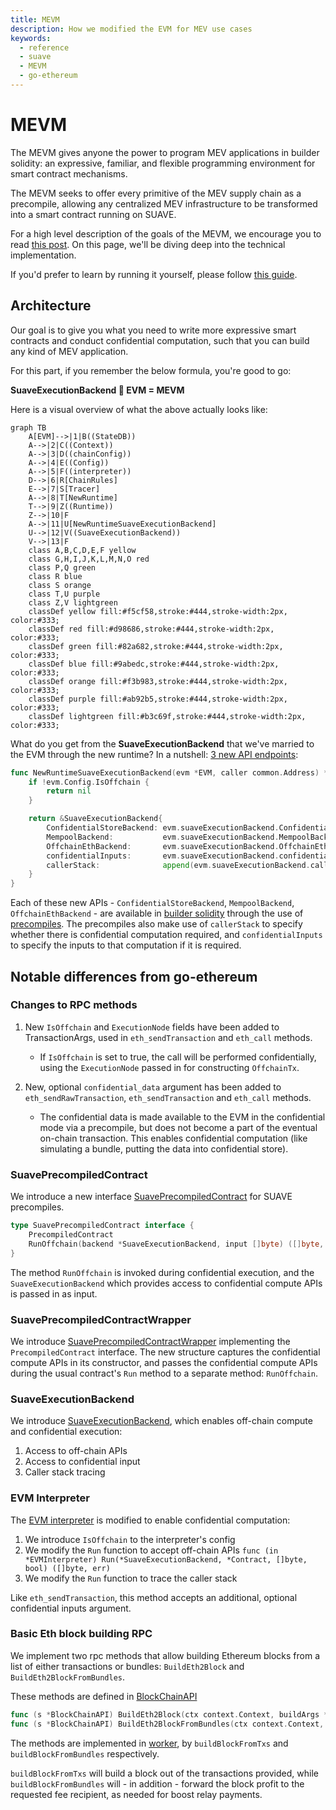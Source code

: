 ```yaml
---
title: MEVM
description: How we modified the EVM for MEV use cases
keywords:
  - reference
  - suave
  - MEVM
  - go-ethereum
---
```


# MEVM

The MEVM gives anyone the power to program MEV applications in builder solidity: an expressive, familiar, and flexible programming environment for smart contract mechanisms. 

The MEVM seeks to offer every primitive of the MEV supply chain as a precompile, allowing any centralized MEV infrastructure to be transformed into a smart contract running on SUAVE.

For a high level description of the goals of the MEVM, we encourage you to read [this post](https://writings.flashbots.net/mevm-suave-centauri-and-beyond). On this page, we'll be diving deep into the technical implementation.

If you'd prefer to learn by running it yourself, please follow [this guide](/how-to/setup-suave).

## Architecture

Our goal is to give you what you need to write more expressive smart contracts and conduct confidential computation, such that you can build any kind of MEV application.

For this part, if you remember the below formula, you're good to go:

**SuaveExecutionBackend 🤝 EVM = MEVM**

Here is a visual overview of what the above actually looks like:

```mermaid
graph TB
    A[EVM]-->|1|B((StateDB))
    A-->|2|C((Context))
    A-->|3|D((chainConfig))
    A-->|4|E((Config))
    A-->|5|F((interpreter))
    D-->|6|R[ChainRules]
    E-->|7|S[Tracer]
    A-->|8|T[NewRuntime]
    T-->|9|Z((Runtime))
    Z-->|10|F
    A-->|11|U[NewRuntimeSuaveExecutionBackend]
    U-->|12|V((SuaveExecutionBackend))
    V-->|13|F
    class A,B,C,D,E,F yellow
    class G,H,I,J,K,L,M,N,O red
    class P,Q green
    class R blue
    class S orange
    class T,U purple
    class Z,V lightgreen
    classDef yellow fill:#f5cf58,stroke:#444,stroke-width:2px, color:#333;
    classDef red fill:#d98686,stroke:#444,stroke-width:2px, color:#333;
    classDef green fill:#82a682,stroke:#444,stroke-width:2px, color:#333;
    classDef blue fill:#9abedc,stroke:#444,stroke-width:2px, color:#333;
    classDef orange fill:#f3b983,stroke:#444,stroke-width:2px, color:#333;
    classDef purple fill:#ab92b5,stroke:#444,stroke-width:2px, color:#333;
    classDef lightgreen fill:#b3c69f,stroke:#444,stroke-width:2px, color:#333;
```

What do you get from the **SuaveExecutionBackend** that we've married to the EVM through the new runtime? In a nutshell: [3 new API endpoints](/reference/confidential-computation#apis):

```go
func NewRuntimeSuaveExecutionBackend(evm *EVM, caller common.Address) *SuaveExecutionBackend {
	if !evm.Config.IsOffchain {
		return nil
	}

	return &SuaveExecutionBackend{
		ConfidentialStoreBackend: evm.suaveExecutionBackend.ConfidentialStoreBackend,
		MempoolBackend:           evm.suaveExecutionBackend.MempoolBackend,
		OffchainEthBackend:       evm.suaveExecutionBackend.OffchainEthBackend,
		confidentialInputs:       evm.suaveExecutionBackend.confidentialInputs,
		callerStack:              append(evm.suaveExecutionBackend.callerStack, &caller),
	}
}
```

Each of these new APIs - `ConfidentialStoreBackend`, `MempoolBackend`, `OffchainEthBackend` - are available in [builder solidity](/reference/builder-solidity) through the use of [precompiles](/reference/precompiles). The precompiles also make use of `callerStack` to specify whether there is confidential computation required, and `confidentialInputs` to specify the inputs to that computation if it is required.

## Notable differences from go-ethereum

### Changes to RPC methods

1. New `IsOffchain` and `ExecutionNode` fields have been added to TransactionArgs, used in `eth_sendTransaction` and `eth_call` methods.
    - If `IsOffchain` is set to true, the call will be performed confidentially, using the `ExecutionNode` passed in for constructing `OffchainTx`.

2. New, optional `confidential_data` argument has been added to `eth_sendRawTransaction`, `eth_sendTransaction` and `eth_call` methods.
    - The confidential data is made available to the EVM in the confidential mode via a precompile, but does not become a part of the eventual on-chain transaction. This enables confidential computation (like simulating a bundle, putting the data into confidential store).

### SuavePrecompiledContract

We introduce a new interface [SuavePrecompiledContract](https://github.com/flashbots/suave-geth/blob/main/core/vm/contracts.go) for SUAVE precompiles.

```go
type SuavePrecompiledContract interface {
	PrecompiledContract
	RunOffchain(backend *SuaveExecutionBackend, input []byte) ([]byte, error)
}
```

The method `RunOffchain` is invoked during confidential execution, and the `SuaveExecutionBackend` which provides access to confidential compute APIs is passed in as input.

### SuavePrecompiledContractWrapper

We introduce [SuavePrecompiledContractWrapper](https://github.com/flashbots/suave-geth/blob/main/core/vm/suave.go) implementing the `PrecompiledContract` interface. The new structure captures the confidential compute APIs in its constructor, and passes the confidential compute APIs during the usual contract's `Run` method to a separate method: `RunOffchain`.

### SuaveExecutionBackend

We introduce [SuaveExecutionBackend](https://github.com/flashbots/suave-geth/blob/main/core/vm/suave.go), which enables off-chain compute and confidential execution:

1. Access to off-chain APIs
2. Access to confidential input
3. Caller stack tracing

### EVM Interpreter

The [EVM interpreter](https://github.com/flashbots/suave-geth/blob/main/core/vm/interpreter.go) is modified to enable confidential computation:

1. We introduce `IsOffchain` to the interpreter's config
2. We modify the `Run` function to accept off-chain APIs `func (in *EVMInterpreter) Run(*SuaveExecutionBackend, *Contract, []byte, bool) ([]byte, err)`
3. We modify the `Run` function to trace the caller stack

Like `eth_sendTransaction`, this method accepts an additional, optional confidential inputs argument.

### Basic Eth block building RPC

We implement two rpc methods that allow building Ethereum blocks from a list of either transactions or bundles: `BuildEth2Block` and `BuildEth2BlockFromBundles`.

These methods are defined in [BlockChainAPI](https://github.com/flashbots/suave-geth/blob/main/internal/ethapi/api.go)

```go
func (s *BlockChainAPI) BuildEth2Block(ctx context.Context, buildArgs *types.BuildBlockArgs, txs types.Transactions) (*engine.ExecutionPayloadEnvelope, error)
func (s *BlockChainAPI) BuildEth2BlockFromBundles(ctx context.Context, buildArgs *types.BuildBlockArgs, bundles []types.SBundle) (*engine.ExecutionPayloadEnvelope, error)

```

The methods are implemented in [worker](https://github.com/flashbots/suave-geth/blob/main/miner/worker.go), by `buildBlockFromTxs` and `buildBlockFromBundles` respectively.

`buildBlockFromTxs` will build a block out of the transactions provided, while `buildBlockFromBundles` will - in addition - forward the block profit to the requested fee recipient, as needed for boost relay payments.
